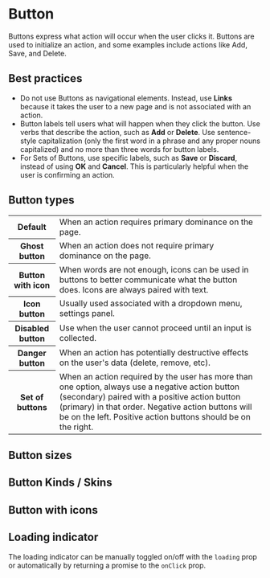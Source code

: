 
# Button

Buttons express what action will occur when the user clicks it. Buttons are used to initialize an action, and some examples include actions like Add, Save, and Delete.

## Best practices

- Do not use Buttons as navigational elements. Instead, use **Links** because it takes the user to a new page and is not associated with an action.
- Button labels tell users what will happen when they click the button. Use verbs that describe the action, such as **Add** or **Delete**. Use sentence-style capitalization (only the first word in a phrase and any proper nouns capitalized) and no more than three words for button labels.
- For Sets of Buttons, use specific labels, such as **Save** or **Discard**, instead of using **OK** and **Cancel**. This is particularly helpful when the user is confirming an action.

## Button types

<table>
  <tbody>
    <tr>
      <th width={190}>Default</th>
      <td>When an action requires primary dominance on the page.</td>
    </tr>
    <tr>
      <th>Ghost button</th>
      <td>When an action does not require primary dominance on the page.</td>
    </tr>
    <tr>
      <th>Button with icon</th>
      <td>
        When words are not enough, icons can be used in buttons to better communicate what the button does. Icons are
        always paired with text.
      </td>
    </tr>
    <tr>
      <th>Icon button</th>
      <td>Usually used associated with a dropdown menu, settings panel.</td>
    </tr>
    <tr>
      <th>Disabled button</th>
      <td>Use when the user cannot proceed until an input is collected.</td>
    </tr>
    <tr>
      <th>Danger button</th>
      <td>When an action has potentially destructive effects on the user's data (delete, remove, etc).</td>
    </tr>
    <tr>
      <th>Set of buttons</th>
      <td>
        When an action required by the user has more than one option, always use a negative action button (secondary)
        paired with a positive action button (primary) in that order. Negative action buttons will be on the left.
        Positive action buttons should be on the right.
      </td>
    </tr>
  </tbody>
</table>

## Button sizes

<Demo src='pages/components/button/ButtonSizes' />

## Button Kinds / Skins

<Demo src='pages/components/button/ButtonSkins' />

## Button with icons

<Demo src='pages/components/button/ButtonIcons' />

## Loading indicator

The loading indicator can be manually toggled on/off with the `loading` prop or automatically by returning a promise to the `onClick` prop.

<Demo src='pages/components/button/ButtonLoading' />
